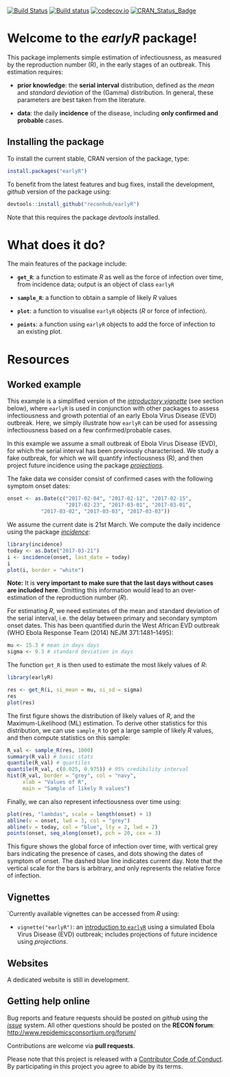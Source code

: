 
[![Build Status](https://travis-ci.org/reconhub/earlyR.svg?branch=master)](https://travis-ci.org/reconhub/earlyR)
[![Build status](https://ci.appveyor.com/api/projects/status/spq4patqkwrtlcgt/branch/master?svg=true)](https://ci.appveyor.com/project/thibautjombart/earlyr/branch/master)
[![codecov.io](https://codecov.io/github/reconhub/earlyR/coverage.svg?branch=master)](https://codecov.io/github/reconhub/earlyR?branch=master)
[![CRAN_Status_Badge](http://www.r-pkg.org/badges/version/earlyR)](https://cran.r-project.org/package=earlyR)

# Welcome to the *earlyR* package!

This package implements simple estimation of infectiousness, as measured by the
reproduction number (R), in the early stages of an outbreak. This estimation requires:

- **prior knowledge**: the **serial interval** distribution, defined as the *mean* and
*standard deviation* of the (Gamma) distribution. In general, these parameters
are best taken from the literature.

- **data**: the daily **incidence** of the disease, including **only confirmed
    and probable** cases.



## Installing the package

To install the current stable, CRAN version of the package, type:
```r
install.packages("earlyR")
```

To benefit from the latest features and bug fixes, install the development,
*github* version of the package using:

```r
devtools::install_github("reconhub/earlyR")
```

Note that this requires the package *devtools* installed.


# What does it do?

The main features of the package include:

- **`get_R`**: a function to estimate *R* as well as the force of infection over
    time, from incidence data; output is an object of class `earlyR`

- **`sample_R`**: a function to obtain a sample of likely *R* values

- **`plot`**: a function to visualise `earlyR` objects (*R* or force of infection).

- **`points`**: a function using `earlyR` objects to add the force of infection
    to an existing plot.



# Resources

## Worked example

This example is a simplified version of the
[*introductory vignette*](http://www.repidemicsconsortium.org/earlyR/articles/earlyR.html)
(see section below), where `earlyR` is used in conjunction with other packages
to assess infectiousness and growth potential of an early Ebola Virus Disease
(EVD) outbreak. Here, we simply illustrate how `earlyR` can be used for
assessing infectiousness based on a few confirmed/probable cases.

In this example we assume a small outbreak of Ebola Virus Disease (EVD), for
which the serial interval has been previously characterised. We study a fake
outbreak, for which we will quantify infectiousness (R), and then project future
incidence using the package
[*projections*](https://github.com/reconhub/projections).

The fake data we consider consist of confirmed cases with the
following symptom onset dates:

```r

onset <- as.Date(c("2017-02-04", "2017-02-12", "2017-02-15",
                   "2017-02-23", "2017-03-01", "2017-03-01",
		   "2017-03-02", "2017-03-03", "2017-03-03"))		 

```

We assume the current date is 21st March.
We compute the daily incidence using the package
[*incidence*](https://github.com/reconhub/incidence):

```r

library(incidence)
today <- as.Date("2017-03-21")
i <- incidence(onset, last_date = today)
i
plot(i, border = "white")

```

**Note:** It is **very important to make sure that the last days without cases are
included here**. Omitting this information would lead to an over-estimation of the
reproduction number (*R*).


For estimating *R*, we need estimates of the mean and standard deviation of the
serial interval, i.e. the delay between primary and secondary symptom onset
dates. This has been quantified durin the West African EVD outbreak (WHO Ebola
Response Team (2014) NEJM 371:1481–1495):

```r

mu <- 15.3 # mean in days days
sigma <- 9.3 # standard deviation in days

```

The function `get_R` is then used to estimate the most likely values of *R*:
```r

library(earlyR)

res <- get_R(i, si_mean = mu, si_sd = sigma)
res
plot(res)

```

The first figure shows the distribution of likely values of *R*, and the
Maximum-Likelihood (ML) estimation. To derive other statistics for this
distribution, we can use `sample_R` to get a large sample of likely *R* values,
and then compute statistics on this sample:

```r

R_val <- sample_R(res, 1000)
summary(R_val) # basic stats
quantile(R_val) # quartiles
quantile(R_val, c(0.025, 0.975)) # 95% credibility interval
hist(R_val, border = "grey", col = "navy",
     xlab = "Values of R",
     main = "Sample of likely R values")

```

Finally, we can also represent infectiousness over time using:

```r
plot(res, "lambdas", scale = length(onset) + 1)
abline(v = onset, lwd = 3, col = "grey")
abline(v = today, col = "blue", lty = 2, lwd = 2)
points(onset, seq_along(onset), pch = 20, cex = 3)

```

This figure shows the global force of infection over time, with vertical grey
bars indicating the presence of cases, and dots showing the dates of symptom of
onset. The dashed blue line indicates current day. Note that the vertical scale
for the bars is arbitrary, and only represents the relative force of infection.




## Vignettes

`Currently available vignettes can be accessed from *R* using:

- `vignette("earlyR")`: an
  [introduction to `earlyR`](http://www.repidemicsconsortium.org/earlyR/articles/earlyR.html)
  using a simulated Ebola Virus Disease (EVD) outbreak; includes projections of
  future incidence using *projections*.


## Websites

A dedicated website is still in development.




## Getting help online

Bug reports and feature requests should be posted on *github* using the
[*issue*](http://github.com/reconhub/earlyR/issues) system. All other questions
should be posted on the **RECON forum**: <br>
[http://www.repidemicsconsortium.org/forum/](http://www.repidemicsconsortium.org/forum/)

Contributions are welcome via **pull requests**.

Please note that this project is released with a [Contributor Code of
Conduct](CONDUCT.md). By participating in this project you agree to abide by its
terms.

